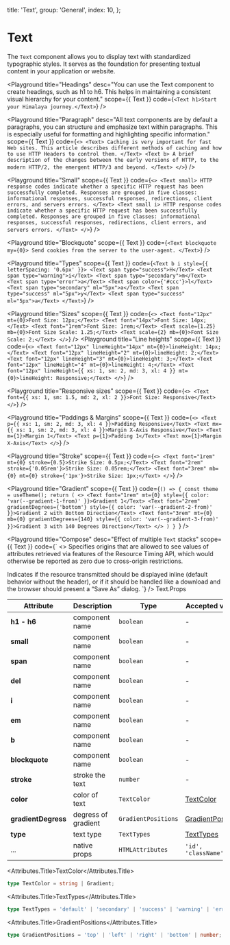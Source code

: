 
  title: 'Text',
  group: 'General',
  index: 10,
};

# Text

The `Text` component allows you to display text with standardized typographic styles. It serves as the foundation for presenting textual content in your application or website.

<Playground
  title="Headings"
  desc="You can use the Text component to create headings, such as h1 to h6. This helps in maintaining a consistent visual hierarchy for your content."
  scope={{ Text }}
  code={`
<Text h1>Start your Himalaya journey.</Text>
`}
/>

<Playground
  title="Paragraph"
  desc="All text components are by default a paragraphs, you can structure and emphasize text within paragraphs. This is especially useful for formatting and highlighting specific information."
  scope={{ Text }}
  code={`
<>
  <Text>
   Caching is very important for fast Web sites. This article describes different methods of caching and how to use HTTP Headers to control them.
  </Text>
  <Text b>
   A brief description of the changes between the early versions of HTTP, to the modern HTTP/2, the emergent HTTP/3 and beyond.
  </Text>
</>
`}
/>

<Playground
  title="Small"
  scope={{ Text }}
  code={`
<>
  <Text small>
   HTTP response codes indicate whether a specific HTTP request has been successfully completed. Responses are grouped in five classes: informational responses, successful responses, redirections, client errors, and servers errors.
  </Text>
  <Text small i>
   HTTP response codes indicate whether a specific HTTP request has been successfully completed. Responses are grouped in five classes: informational responses, successful responses, redirections, client errors, and servers errors.
  </Text>
</>
`}
/>

<Playground
  title="Blockquote"
  scope={{ Text }}
  code={`
<Text blockquote my={0}>
  Send cookies from the server to the user-agent.
</Text>
`}
/>

<Playground
  title="Types"
  scope={{ Text }}
  code={`
<Text b i style={{ letterSpacing: '0.6px' }}>
  <Text span type="success">H</Text>
  <Text span type="warning">i</Text>
  <Text span type="secondary">m</Text>
  <Text span type="error">a</Text>
  <Text span color={'#ccc'}>l</Text>
  <Text span type="secondary" ml="5px">a</Text>
  <Text span type="success" ml="5px">y</Text>
  <Text span type="success" ml="5px">a</Text>
</Text>
`}
/>

<Playground
  title="Sizes"
  scope={{ Text }}
  code={`
<>
  <Text font="12px" mt={0}>Font Size: 12px;</Text>
  <Text font="14px">Font Size: 14px;</Text>
  <Text font="1rem">Font Size: 1rem;</Text>
  <Text scale={1.25} mb={0}>Font Size Scale: 1.25;</Text>
  <Text scale={2} mb={0}>Font Size Scale: 2;</Text>
</>
`}
/>
<Playground
  title="Line heights"
  scope={{ Text }}
  code={`
<>
  <Text font="12px" lineHeight="14px" mt={0}>lineHeight: 14px;</Text>
  <Text font="12px" lineHeight="2" mt={0}>lineHeight: 2;</Text>
  <Text font="12px" lineHeight="3" mt={0}>lineHeight: 3;</Text>
  <Text font="12px" lineHeight="4" mt={0}>lineHeight: 4;</Text>
  <Text font="12px" lineHeight={{ xs: 1, sm: 2, md: 3, xl: 4 }} mt={0}>lineHeight: Responsive;</Text>
</>
`}
/>

<Playground
  title="Responsive sizes"
  scope={{ Text }}
  code={`
<>
  <Text  font={{ xs: 1, sm: 1.5, md: 2, xl: 2 }}>Font Size: Responsive</Text>
</>
`}
/>

<Playground
  title="Paddings & Margins"
  scope={{ Text }}
  code={`
<>
  <Text p={{ xs: 1, sm: 2, md: 3, xl: 4 }}>Padding Responsive</Text>
  <Text mx={{ xs: 1, sm: 2, md: 3, xl: 4 }}>Margin X-Axis Responsive</Text>
  <Text m={1}>Margin 1</Text>
  <Text p={1}>Padding 1</Text>
  <Text mx={1}>Margin X-Axis</Text>
</>
`}
/>

<Playground
  title="Stroke"
  scope={{ Text }}
  code={`
<>
  <Text font="1rem"  mt={0} stroke={0.5}>Strike Size: 0.5px;</Text>
  <Text font="2rem" stroke={'0.05rem'}>Strike Size: 0.05rem;</Text>
  <Text font="3rem" mb={0} mt={0} stroke={'1px'}>Strike Size: 1px;</Text>
</>
`}
/>

<Playground
  title="Gradient"
  scope={{ Text }}
  code={`() => {
    const theme = useTheme();
    return (
     <>
      <Text font="1rem" mt={0} style={{ color: 'var(--gradient-1-from)' }}>Gradient 1</Text>
      <Text font="2rem" gradientDegrees={'bottom'} style={{ color: 'var(--gradient-2-from)' }}>Gradient 2 with Bottom Direction</Text>
      <Text font="3rem" mt={0} mb={0} gradientDegrees={140} style={{ color: 'var(--gradient-3-from)' }}>Gradient 3 with 140 Degrees Direction</Text>
    </>
    )
}
`}
/>

<Playground
  title="Compose"
  desc="Effect of multiple `Text` stacks"
  scope={{ Text }}
  code={`
<>
  <Text mt={0}>
   Specifies origins that are allowed to see values of attributes retrieved via features of the Resource Timing API, which would otherwise be reported as zero due to cross-origin restrictions.
  </Text>

  <Text mb={0}>
    <Text small del>Indicates if the resource transmitted should be displayed inline (default behavior without the header),</Text>
    <Text small b>or if it should be handled like a download and the browser should present a “Save As” dialog.</Text>
  </Text>
</>`} />

<Attributes edit="/app/components/text.mdx">
<Attributes.Title>Text.Props</Attributes.Title>

| Attribute           | Description         | Type                | Accepted values                         | Default   |
| ------------------- | ------------------- | ------------------- | --------------------------------------- | --------- |
| **h1 - h6**         | component name      | `boolean`           | -                                       | `false`   |
| **small**           | component name      | `boolean`           | -                                       | `false`   |
| **span**            | component name      | `boolean`           | -                                       | `false`   |
| **del**             | component name      | `boolean`           | -                                       | `false`   |
| **i**               | component name      | `boolean`           | -                                       | `false`   |
| **em**              | component name      | `boolean`           | -                                       | `false`   |
| **b**               | component name      | `boolean`           | -                                       | `false`   |
| **blockquote**      | component name      | `boolean`           | -                                       | `false`   |
| **stroke**          | stroke the text     | `number`            | -                                       | -         |
| **color**           | color of text       | `TextColor`         | [TextColor](#textcolor)                 | -         |
| **gradientDegress** | degress of gradient | `GradientPositions` | [GradientPositions](#gradientpositions) | `right`   |
| **type**            | text type           | `TextTypes`         | [TextTypes](#texttypes)                 | `default` |
| ...                 | native props        | `HTMLAttributes`    | `'id', 'className', ...`                | -         |

<Attributes.Title>TextColor</Attributes.Title>

```ts
type TextColor = string | Gradient;
```

<Attributes.Title>TextTypes</Attributes.Title>

```ts
type TextTypes = 'default' | 'secondary' | 'success' | 'warning' | 'error';
```

<Attributes.Title>GradientPositions</Attributes.Title>

```ts
type GradientPositions = 'top' | 'left' | 'right' | 'bottom' | number;
```

</Attributes>
